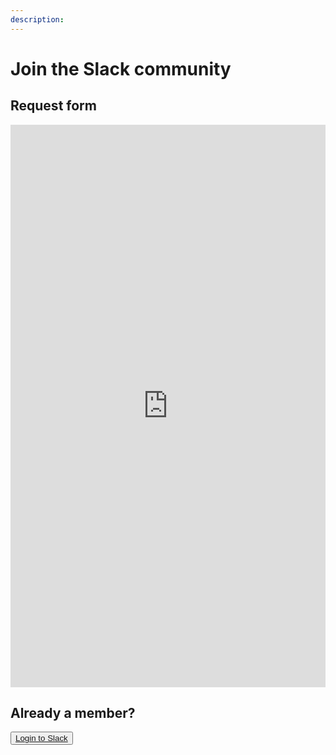 ```yaml
---
description:
---
```


# Join the Slack community


## Request form
<iframe class="airtable-embed" src="https://airtable.com/embed/appSYWhcM4lz8a3rY/pagr5Cqrz2mogloQ5/form" frameborder="0" onmousewheel="" width="100%" height="900px"></iframe>

## Already a member?
<Button asChild className="mt-3" variant="cta">
  <a
    href="https://lamatic.slack.com/"
    target="_blank"
    rel="noopener"
  >
    Login to Slack
  </a>
</Button>

